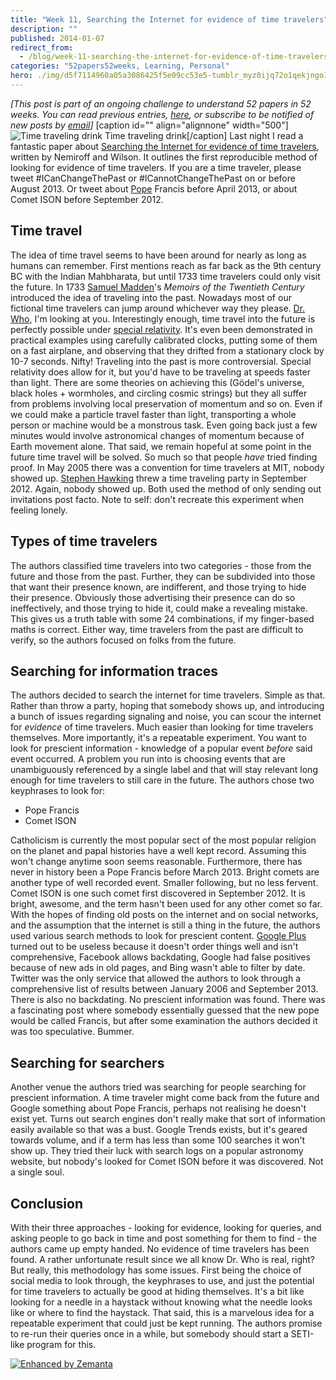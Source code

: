 ```yaml
---
title: "Week 11, Searching the Internet for evidence of time travelers"
description: ""
published: 2014-01-07
redirect_from:
  - /blog/week-11-searching-the-internet-for-evidence-of-time-travelers/swizec/6479
categories: "52papers52weeks, Learning, Personal"
hero: ./img/d5f7114960a05a3086425f5e09cc53e5-tumblr_myz0ijq72o1qekjngo1_500.jpg
---
```


_\[This post is part of an ongoing challenge to understand 52 papers in 52 weeks. You can read previous entries, [here](http://swizec.com/blog/category/52-papers-in-52-weeks), or subscribe to be notified of new posts by [email](http://swiz.ec/52papers-list)]_ \[caption id="" align="alignnone" width="500"]![Time traveling drink](./img/d5f7114960a05a3086425f5e09cc53e5-tumblr_myz0ijq72o1qekjngo1_500.jpg) Time traveling drink\[/caption] Last night I read a fantastic paper about [Searching the Internet for evidence of time travelers](http://arxiv.org/abs/1312.7128), written by Nemiroff and Wilson. It outlines the first reproducible method of looking for evidence of time travelers. If you are a time traveler, please tweet #ICanChangeThePast or #ICannotChangeThePast on or before August 2013. Or tweet about [Pope](http://en.wikipedia.org/wiki/Pope "Pope") Francis before April 2013, or about Comet ISON before September 2012.

## Time travel

The idea of time travel seems to have been around for nearly as long as humans can remember. First mentions reach as far back as the 9th century BC with the Indian Mahbharata, but until 1733 time travelers could only visit the future. In 1733 [Samuel Madden](http://en.wikipedia.org/wiki/Samuel_Madden "Samuel Madden")'s _Memoirs of the Twentieth Century_ introduced the idea of traveling into the past. Nowadays most of our fictional time travelers can jump around whichever way they please. [Dr. Who](http://en.wikipedia.org/wiki/Doctor_Who "Doctor Who"), I'm looking at you. Interestingly enough, time travel into the future is perfectly possible under [special relativity](http://en.wikipedia.org/wiki/Special_relativity "Special relativity"). It's even been demonstrated in practical examples using carefully calibrated clocks, putting some of them on a fast airplane, and observing that they drifted from a stationary clock by 10-7 seconds. Nifty! Traveling into the past is more controversial. Special relativity does allow for it, but you'd have to be traveling at speeds faster than light. There are some theories on achieving this (Gödel's universe, black holes + wormholes, and circling cosmic strings) but they all suffer from problems involving local preservation of momentum and so on. Even if we could make a particle travel faster than light, transporting a whole person or machine would be a monstrous task. Even going back just a few minutes would involve astronomical changes of momentum because of Earth movement alone. That said, we remain hopeful at some point in the future time travel will be solved. So much so that people _have_ tried finding proof. In May 2005 there was a convention for time travelers at MIT, nobody showed up. [Stephen Hawking](http://www.hawking.org.uk/ "Stephen Hawking") threw a time traveling party in September 2012. Again, nobody showed up. Both used the method of only sending out invitations post facto. Note to self: don't recreate this experiment when feeling lonely.

## Types of time travelers

The authors classified time travelers into two categories - those from the future and those from the past. Further, they can be subdivided into those that want their presence known, are indifferent, and those trying to hide their presence. Obviously those advertising their presence can do so ineffectively, and those trying to hide it, could make a revealing mistake. This gives us a truth table with some 24 combinations, if my finger-based maths is correct. Either way, time travelers from the past are difficult to verify, so the authors focused on folks from the future.

## Searching for information traces

The authors decided to search the internet for time travelers. Simple as that. Rather than throw a party, hoping that somebody shows up, and introducing a bunch of issues regarding signaling and noise, you can scour the internet for _evidence_ of time travelers. Much easier than looking for time travelers themselves. More importantly, it's a repeatable experiment. You want to look for prescient information - knowledge of a popular event _before_ said event occurred. A problem you run into is choosing events that are unambiguously referenced by a single label and that will stay relevant long enough for time travelers to still care in the future. The authors chose two keyphrases to look for:

- Pope Francis
- Comet ISON

Catholicism is currently the most popular sect of the most popular religion on the planet and papal histories have a well kept record. Assuming this won't change anytime soon seems reasonable. Furthermore, there has never in history been a Pope Francis before March 2013. Bright comets are another type of well recorded event. Smaller following, but no less fervent. Comet ISON is one such comet first discovered in September 2012. It is bright, awesome, and the term hasn't been used for any other comet so far. With the hopes of finding old posts on the internet and on social networks, and the assumption that the internet is still a thing in the future, the authors used various search methods to look for prescient content. [Google Plus](https://plus.google.com/ "Google+") turned out to be useless because it doesn't order things well and isn't comprehensive, Facebook allows backdating, Google had false positives because of new ads in old pages, and Bing wasn't able to filter by date. Twitter was the only service that allowed the authors to look through a comprehensive list of results between January 2006 and September 2013. There is also no backdating. No prescient information was found. There was a fascinating post where somebody essentially guessed that the new pope would be called Francis, but after some examination the authors decided it was too speculative. Bummer.

## Searching for searchers

Another venue the authors tried was searching for people searching for prescient information. A time traveler might come back from the future and Google something about Pope Francis, perhaps not realising he doesn't exist yet. Turns out search engines don't really make that sort of information easily available so that was a bust. Google Trends exists, but it's geared towards volume, and if a term has less than some 100 searches it won't show up. They tried their luck with search logs on a popular astronomy website, but nobody's looked for Comet ISON before it was discovered. Not a single soul.

## Conclusion

With their three approaches - looking for evidence, looking for queries, and asking people to go back in time and post something for them to find - the authors came up empty handed. No evidence of time travelers has been found. A rather unfortunate result since we all know Dr. Who is real, right? But really, this methodology has some issues. First being the choice of social media to look through, the keyphrases to use, and just the potential for time travelers to actually be good at hiding themselves. It's a bit like looking for a needle in a haystack without knowing what the needle looks like or where to find the haystack. That said, this is a marvelous idea for a repeatable experiment that could just be kept running. The authors promise to re-run their queries once in a while, but somebody should start a SETI-like program for this.

[![Enhanced by Zemanta](http://img.zemanta.com/zemified_e.png?x-id=fbed68fa-ca69-4970-a3cb-85528ec9eed9)](http://www.zemanta.com/?px "Enhanced by Zemanta")
